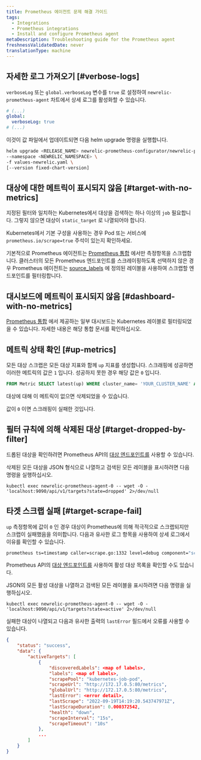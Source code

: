 ```yaml
---
title: Prometheus 에이전트 문제 해결 가이드
tags:
  - Integrations
  - Prometheus integrations
  - Install and configure Prometheus agent
metaDescription: Troubleshooting guide for the Prometheus agent
freshnessValidatedDate: never
translationType: machine
---
```


## 자세한 로그 가져오기 [#verbose-logs]

`verboseLog` 또는 `global.verboseLog` 변수를 `true` 로 설정하여 `newrelic-prometheus-agent` 차트에서 상세 로그를 활성화할 수 있습니다.

```yaml
# (...)
global:
  verboseLog: true
# (...)
```

이것이 값 파일에서 업데이트되면 다음 helm upgrade 명령을 실행합니다.

```bash
helm upgrade <RELEASE_NAME> newrelic-prometheus-configurator/newrelic-prometheus-agent \
--namespace <NEWRELIC_NAMESPACE> \
-f values-newrelic.yaml \
[--version fixed-chart-version]
```

## 대상에 대한 메트릭이 표시되지 않음 [#target-with-no-metrics]

지정된 필터와 일치하는 Kubernetes에서 대상을 검색하는 하나 이상의 `job` 필요합니다. 그렇지 않으면 대상이 `static_target` 로 나열되어야 합니다.

Kubernetes에서 기본 구성을 사용하는 경우 Pod 또는 서비스에 `prometheus.io/scrape=true` 주석이 있는지 확인하세요.

기본적으로 Prometheus 에이전트는 [Prometheus 통합](/docs/infrastructure/prometheus-integrations/integrations-list/integrations-list-intro) 에서만 측정항목을 스크랩합니다. 클러스터의 모든 Prometheus 엔드포인트를 스크레이핑하도록 선택하지 않은 경우 Prometheus 에이전트는 [source_labels](https://github.com/newrelic/newrelic-prometheus-configurator/blob/main/charts/newrelic-prometheus-agent/values.yaml) 에 정의된 레이블을 사용하여 스크랩할 엔드포인트를 필터링합니다.

## 대시보드에 메트릭이 표시되지 않음 [#dashboard-with-no-metrics]

[Prometheus 통합](/docs/infrastructure/prometheus-integrations/integrations-list/integrations-list-intro) 에서 제공하는 일부 대시보드는 Kubernetes 레이블로 필터링되었을 수 있습니다. 자세한 내용은 해당 통합 문서를 확인하십시오.

## 메트릭 상태 확인 [#up-metrics]

모든 대상 스크랩은 모든 대상 지표와 함께 `up` 지표를 생성합니다. 스크래핑에 성공하면 이러한 메트릭의 값은 `1` 입니다. 성공하지 못한 경우 해당 값은 `0` 입니다.

```SQL
FROM Metric SELECT latest(up) WHERE cluster_name= 'YOUR_CLUSTER_NAME' AND pod = 'TARGET_POD_NAME' TIMESERIES
```

대상에 대해 이 메트릭이 없으면 삭제되었을 수 있습니다.

값이 `0` 이면 스크래핑이 실패한 것입니다.

## 필터 규칙에 의해 삭제된 대상 [#target-dropped-by-filter]

드롭된 대상을 확인하려면 Prometheus API의 [대상 엔드포인트를](https://prometheus.io/docs/prometheus/latest/querying/api/#targets) 사용할 수 있습니다.

삭제된 모든 대상을 JSON 형식으로 나열하고 검색된 모든 레이블을 표시하려면 다음 명령을 실행하십시오.

```shell
kubectl exec newrelic-prometheus-agent-0 -- wget -O - 'localhost:9090/api/v1/targets?state=dropped' 2>/dev/null
```

## 타겟 스크랩 실패 [#target-scrape-fail]

`up` 측정항목에 값이 `0` 인 경우 대상이 Prometheus에 의해 적극적으로 스크랩되지만 스크랩이 실패했음을 의미합니다. 다음과 유사한 로그 항목을 사용하여 상세 로그에서 이유를 확인할 수 있습니다.

```bash
prometheus ts=timestamp caller=scrape.go:1332 level=debug component="scrape manager" scrape_pool=kubernetes-job-pod target=http://1.2.3.4:80/metrics msg="<error>" err="<error detail>"
```

Prometheus API의 [대상 엔드포인트를](https://prometheus.io/docs/prometheus/latest/querying/api/#targets) 사용하여 활성 대상 목록을 확인할 수도 있습니다.

JSON의 모든 활성 대상을 나열하고 검색된 모든 레이블을 표시하려면 다음 명령을 실행하십시오.

```shell
kubectl exec newrelic-prometheus-agent-0 -- wget -O - 'localhost:9090/api/v1/targets?state=active' 2>/dev/null
```

실패한 대상이 나열되고 다음과 유사한 출력의 `lastError` 필드에서 오류를 사용할 수 있습니다.

```json
{
    "status": "success",
    "data": {
        "activeTargets": [
            {
                "discoveredLabels": <map of labels>,
                "labels": <map of labels>,
                "scrapePool": "kubernetes-job-pod",
                "scrapeUrl": "http://172.17.0.5:80/metrics",
                "globalUrl": "http://172.17.0.5:80/metrics",
                "lastError": <error detail>,
                "lastScrape": "2022-09-19T14:19:20.543747971Z",
                "lastScrapeDuration": 0.000372542,
                "health": "down",
                "scrapeInterval": "15s",
                "scrapeTimeout": "10s"
            },
            ...
        ]
    }
}
```
